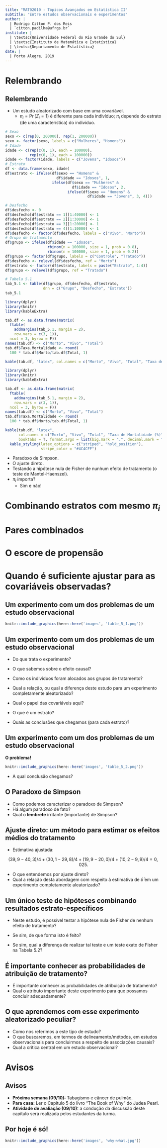 ```yaml
---
title: "MAT02010 - Tópicos Avançados em Estatística II"
subtitle: "Entre estudos observacionais e experimentos"
author: |
  | Rodrigo Citton P. dos Reis
  | `citton.padilha@ufrgs.br`
institute: |
  | \textsc{Universidade Federal do Rio Grande do Sul}
  | \textsc{Instituto de Matemática e Estatística}
  | \textsc{Departamento de Estatística}
date: |
  | Porto Alegre, 2019
---
```


# Relembrando

## Relembrando {.allowframebreaks}

- Um estudo aleatorizado com base em uma covariável.
    + $\pi_i = \Pr(Z_i = 1)$ é diferente para cada indivíduo; $\pi_i$ depende do estrato (de uma característica) do indivíduo.

\framebreak

```r
# Sexo
sexo <- c(rep(0, 200000), rep(1, 200000))
sexo <- factor(sexo, labels = c("Mulheres", "Homens"))
# Idade
idade <- c(rep(c(0, 1), each = 100000),
           rep(c(0, 1), each = 100000))
idade <- factor(idade, labels = c("Jovens", "Idosos"))
# Estrato
df <- data.frame(sexo, idade)
df$estrato <- ifelse(df$sexo == "Homens" & 
                       df$idade == "Idosos", 1,
                     ifelse(df$sexo == "Mulheres" & 
                              df$idade == "Idosos", 2,
                            ifelse(df$sexo == "Homens" &
                                     df$idade == "Jovens", 3, 4)))
```

\framebreak

```r
# Desfecho
df$desfecho <- 0
df$desfecho[df$estrato == 1][1:40000] <- 1
df$desfecho[df$estrato == 2][1:30000] <- 1
df$desfecho[df$estrato == 3][1:20000] <- 1
df$desfecho[df$estrato == 4][1:10000] <- 1
df$desfecho <- factor(df$desfecho, labels = c("Vivo", "Morto"))
# Grupo de tratamento
df$grupo <- ifelse(df$idade == "Idosos",
                   rbinom(n = 100000, size = 1, prob = 0.8),
                   rbinom(n = 100000, size = 1, prob = 0.2))
df$grupo <- factor(df$grupo, labels = c("Controle", "Tratado"))
df$desfecho <- relevel(df$desfecho, ref = "Morto")
df$estrato <- factor(df$estrato, labels = paste("Estrato", 1:4))
df$grupo <- relevel(df$grupo, ref = "Tratado")
```

\framebreak

```r
# Tabela 5.1
tab_5.1 <- table(df$grupo, df$desfecho, df$estrato,
                 dnn = c("Grupo", "Desfecho", "Estrato"))
tab_5.1
```

\framebreak

```r
library(dplyr)
library(knitr)
library(kableExtra)

tab.df <- as.data.frame(matrix(
  ftable(
    addmargins(tab_5.1, margin = 2),
    row.vars = c(3, 1)),
  ncol = 3, byrow = F))
names(tab.df) <- c("Morto", "Vivo", "Total")
tab.df$Taxa.Mortalidade <- round(
  100 * tab.df$Morto/tab.df$Total, 1)

kable(tab.df, "latex", col.names = c("Morto", "Vivo", "Total", "Taxa de Mortalidade"))
```

\framebreak

```r
library(dplyr)
library(knitr)
library(kableExtra)

tab.df <- as.data.frame(matrix(
  ftable(
    addmargins(tab_5.1, margin = 2),
    row.vars = c(3, 1)),
  ncol = 3, byrow = F))
names(tab.df) <- c("Morto", "Vivo", "Total")
tab.df$Taxa.Mortalidade <- round(
  100 * tab.df$Morto/tab.df$Total, 1)

kable(tab.df, "latex",
      col.names = c("Morto", "Vivo", "Total", "Taxa de Mortalidade (%)"),
      booktabs = T, format.args = list(big.mark = ".", decimal.mark = ",")) %>% 
  kable_styling(latex_options = c("striped", "hold_position"),
                stripe_color = "#4C4CFF")
```

\framebreak

- Paradoxo de Simpson.
- O ajuste direto.
- Testando a hipótese nula de Fisher de nunhum efeito de tratamento (o teste de Mantel-Haenszel).
- $\pi_i$ importa?
    + Sim e não!

# Combinando estratos com mesmo $\pi_i$

# Pares combinados

# O escore de propensão 

# Quando é suficiente ajustar para as covariáveis observadas?

## Um experimento com um dos problemas de um estudo observacional

```r

knitr::include_graphics(here::here('images', 'table_5_1.png'))

```

## Um experimento com um dos problemas de um estudo observacional

- Do que trata o experimento?
- O que sabemos sobre o efeito causal?

- Como os indivíduos foram alocados aos grupos de tratamento?
- Qual a relação, ou qual a diferença deste estudo para um experimento completamente aleatorizado?
- Qual o papel das covariáveis aqui?
- O que é um estrato?

- Quais  as conclusões que chegamos (para cada estrato)?

## Um experimento com um dos problemas de um estudo observacional

__O problema!__

```r

knitr::include_graphics(here::here('images', 'table_5_2.png'))

```

- A qual conclusão chegamos?

## O Paradoxo de Simpson

- Como podemos caracterizar o paradoxo de Simpson?
- Há algum paradoxo de fato?
- Qual o __lembrete__ irritante (importante) de Simpson?

## Ajuste direto: um método para estimar os efeitos médios do tratamento

- Estimativa ajustada:

$$
(39,9 - 40,3) / 4 + (30,1 - 29,8) / 4 + (19,9 - 20,0) / 4 + (10,2 - 9,9) / 4 = 0,025.
$$

- O que entendemos por ajuste direto?
- Qual a relação desta abordagem com respeito à estimativa de $\bar{\delta}$ em um experimento completamente aleatorizado?

## Um único teste de hipóteses combinando resultados estrato-específicos

- Neste estudo, é possível testar a hipótese nula de Fisher de nenhum efeito de tratamento?

- Se sim, de que forma isto é feito?

- Se sim, qual a diferença de realizar tal teste e um teste exato de Fisher na Tabela 5.2?

## É importante conhecer as probabilidades de atribuição de tratamento?

- É importante conhecer as probabilidades de atribuição de tratamento?
- Qual o atributo importante deste experimento para que possamos concluir adequadamente?

## O que aprendemos com esse experimento aleatorizado peculiar?

- Como nos referimos a este tipo de estudo?
- O que buscaremos, em termos de delineamento/métodos, em estudos observacionais para concluirmos a respeito de associações causais?
- Qual a crítica central em um estudo observacional?

# Avisos

## Avisos

- __Próxima semana (09/10):__ Tabagismo e câncer de pulmão.
- __Para casa:__ Ler o Capítulo 5 do livro "The Book of Why" do Judea Pearl.
- __Atividade de avaliação (09/10):__ a condução da discussão deste capítulo será realizada pelos estudantes da turma.

## Por hoje é só!

```r

knitr::include_graphics(here::here('images', 'why-what.jpg'))

```

